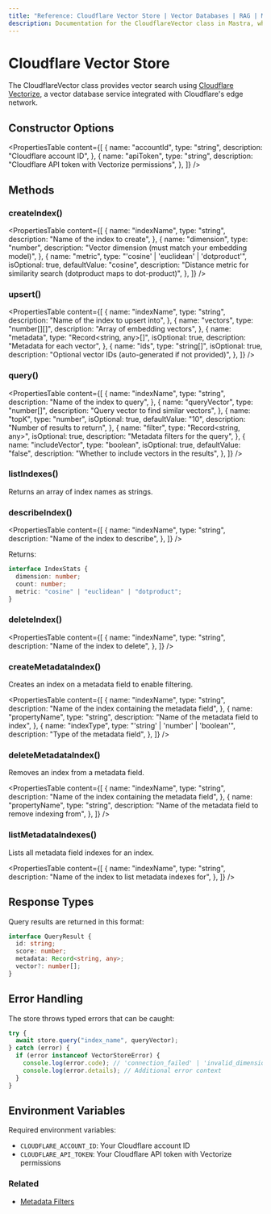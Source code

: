 ```yaml
---
title: "Reference: Cloudflare Vector Store | Vector Databases | RAG | Mastra Docs"
description: Documentation for the CloudflareVector class in Mastra, which provides vector search using Cloudflare Vectorize.
---
```


# Cloudflare Vector Store

The CloudflareVector class provides vector search using [Cloudflare Vectorize](https://developers.cloudflare.com/vectorize/), a vector database service integrated with Cloudflare's edge network.

## Constructor Options

<PropertiesTable
  content={[
    {
      name: "accountId",
      type: "string",
      description: "Cloudflare account ID",
    },
    {
      name: "apiToken",
      type: "string",
      description: "Cloudflare API token with Vectorize permissions",
    },
  ]}
/>

## Methods

### createIndex()

<PropertiesTable
  content={[
    {
      name: "indexName",
      type: "string",
      description: "Name of the index to create",
    },
    {
      name: "dimension",
      type: "number",
      description: "Vector dimension (must match your embedding model)",
    },
    {
      name: "metric",
      type: "'cosine' | 'euclidean' | 'dotproduct'",
      isOptional: true,
      defaultValue: "cosine",
      description: "Distance metric for similarity search (dotproduct maps to dot-product)",
    },
  ]}
/>

### upsert()

<PropertiesTable
  content={[
    {
      name: "indexName",
      type: "string",
      description: "Name of the index to upsert into",
    },
    {
      name: "vectors",
      type: "number[][]",
      description: "Array of embedding vectors",
    },
    {
      name: "metadata",
      type: "Record<string, any>[]",
      isOptional: true,
      description: "Metadata for each vector",
    },
    {
      name: "ids",
      type: "string[]",
      isOptional: true,
      description: "Optional vector IDs (auto-generated if not provided)",
    },
  ]}
/>

### query()

<PropertiesTable
  content={[
    {
      name: "indexName",
      type: "string",
      description: "Name of the index to query",
    },
    {
      name: "queryVector",
      type: "number[]",
      description: "Query vector to find similar vectors",
    },
    {
      name: "topK",
      type: "number",
      isOptional: true,
      defaultValue: "10",
      description: "Number of results to return",
    },
    {
      name: "filter",
      type: "Record<string, any>",
      isOptional: true,
      description: "Metadata filters for the query",
    },
    {
      name: "includeVector",
      type: "boolean",
      isOptional: true,
      defaultValue: "false",
      description: "Whether to include vectors in the results",
    },
  ]}
/>

### listIndexes()

Returns an array of index names as strings.

### describeIndex()

<PropertiesTable
  content={[
    {
      name: "indexName",
      type: "string",
      description: "Name of the index to describe",
    },
  ]}
/>

Returns:

```typescript copy
interface IndexStats {
  dimension: number;
  count: number;
  metric: "cosine" | "euclidean" | "dotproduct";
}
```

### deleteIndex()

<PropertiesTable
  content={[
    {
      name: "indexName",
      type: "string",
      description: "Name of the index to delete",
    },
  ]}
/>

### createMetadataIndex()

Creates an index on a metadata field to enable filtering.

<PropertiesTable
  content={[
    {
      name: "indexName",
      type: "string", 
      description: "Name of the index containing the metadata field",
    },
    {
      name: "propertyName",
      type: "string",
      description: "Name of the metadata field to index",
    },
    {
      name: "indexType",
      type: "'string' | 'number' | 'boolean'",
      description: "Type of the metadata field",
    },
  ]}
/>

### deleteMetadataIndex()

Removes an index from a metadata field.

<PropertiesTable
  content={[
    {
      name: "indexName",
      type: "string",
      description: "Name of the index containing the metadata field",
    },
    {
      name: "propertyName",
      type: "string",
      description: "Name of the metadata field to remove indexing from",
    },
  ]}
/>

### listMetadataIndexes()

Lists all metadata field indexes for an index.

<PropertiesTable
  content={[
    {
      name: "indexName",
      type: "string",
      description: "Name of the index to list metadata indexes for",
    },
  ]}
/>

## Response Types

Query results are returned in this format:

```typescript copy
interface QueryResult {
  id: string;
  score: number;
  metadata: Record<string, any>;
  vector?: number[];
}
```

## Error Handling

The store throws typed errors that can be caught:

```typescript copy
try {
  await store.query("index_name", queryVector);
} catch (error) {
  if (error instanceof VectorStoreError) {
    console.log(error.code); // 'connection_failed' | 'invalid_dimension' | etc
    console.log(error.details); // Additional error context
  }
}
```

## Environment Variables

Required environment variables:

- `CLOUDFLARE_ACCOUNT_ID`: Your Cloudflare account ID
- `CLOUDFLARE_API_TOKEN`: Your Cloudflare API token with Vectorize permissions

### Related
- [Metadata Filters](./metadata-filters) 